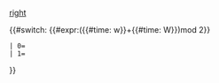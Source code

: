 [[檔案:Cscr-featured.svg|right]]

{{#switch: {{#expr:({{#time: w}}+{{#time: W}})mod 2}}
 | 0={{Wikipedia:每日图片/2010年1月29日}}
 | 1={{Wikipedia:每日图片/2008年10月20日}}
}}